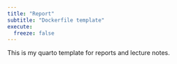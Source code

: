 ```yaml
---
title: "Report"
subtitle: "Dockerfile template"
execute:
  freeze: false
---
```


This is my quarto template for reports and lecture notes.
